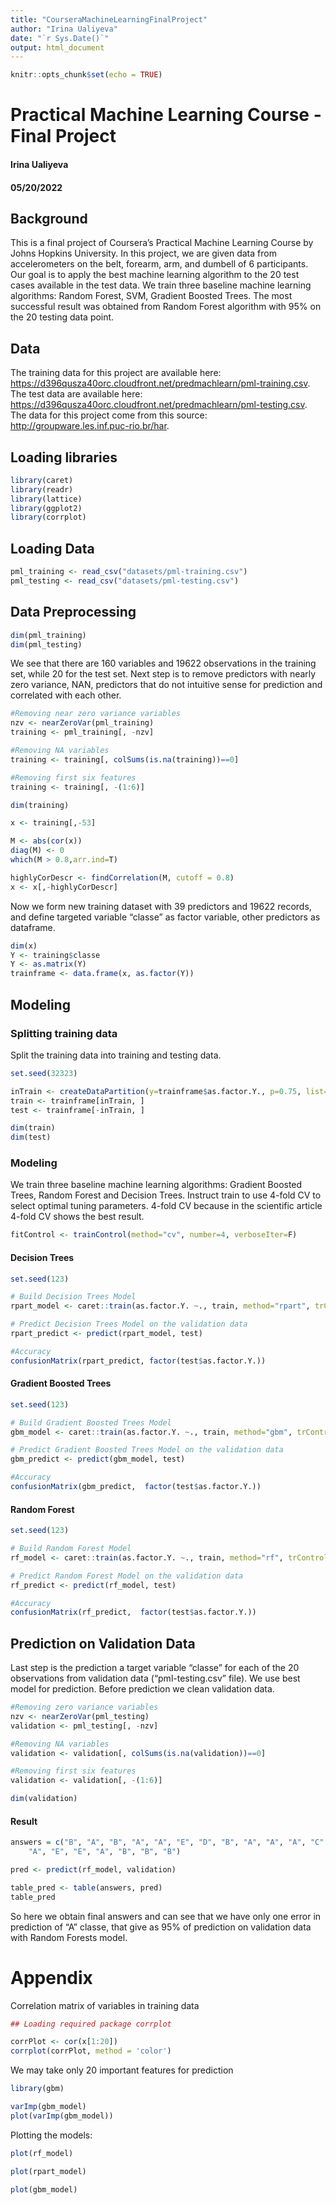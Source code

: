 ---
title: "CourseraMachineLearningFinalProject"
author: "Irina Ualiyeva"
date: "`r Sys.Date()`"
output: html_document
---

```{r setup, include=FALSE}
knitr::opts_chunk$set(echo = TRUE)
```

# Practical Machine Learning Course - Final Project

#### Irina Ualiyeva

#### 05/20/2022

## Background

This is a final project of Coursera's Practical Machine Learning Course by Johns Hopkins University. In this project, we are given data from accelerometers on the belt, forearm, arm, and dumbell of 6 participants. Our goal is to apply the best machine learning algorithm to the 20 test cases available in the test data. We train three baseline machine learning algorithms: Random Forest, SVM, Gradient Boosted Trees. The most successful result was obtained from Random Forest algorithm with 95% on the 20 testing data point.

## Data

The training data for this project are available here: <https://d396qusza40orc.cloudfront.net/predmachlearn/pml-training.csv>. The test data are available here: <https://d396qusza40orc.cloudfront.net/predmachlearn/pml-testing.csv>. The data for this project come from this source: <http://groupware.les.inf.puc-rio.br/har>.

## Loading libraries

```{r library}

library(caret)
library(readr)
library(lattice)
library(ggplot2)
library(corrplot)
```

## Loading Data

```{r load_data}

pml_training <- read_csv("datasets/pml-training.csv")
pml_testing <- read_csv("datasets/pml-testing.csv")
```

## Data Preprocessing

```{r dim_data}

dim(pml_training)
dim(pml_testing)
```

We see that there are 160 variables and 19622 observations in the training set, while 20 for the test set. Next step is to remove predictors with nearly zero variance, NAN, predictors that do not intuitive sense for prediction and correlated with each other.

```{r clean_data}

#Removing near zero variance variables
nzv <- nearZeroVar(pml_training)
training <- pml_training[, -nzv]
```

```{r clean_data}

#Removing NA variables
training <- training[, colSums(is.na(training))==0]

#Removing first six features
training <- training[, -(1:6)]

dim(training)
```

```{r corr}

x <- training[,-53]

M <- abs(cor(x))
diag(M) <- 0
which(M > 0.8,arr.ind=T)

highlyCorDescr <- findCorrelation(M, cutoff = 0.8)
x <- x[,-highlyCorDescr]
```

Now we form new training dataset with 39 predictors and 19622 records, and define targeted variable "classe" as factor variable, other predictors as dataframe.

```{r trainframe_data}

dim(x)
Y <- training$classe
Y <- as.matrix(Y)
trainframe <- data.frame(x, as.factor(Y))
```

## Modeling

### Splitting training data

Split the training data into training and testing data.

```{r split}

set.seed(32323)

inTrain <- createDataPartition(y=trainframe$as.factor.Y., p=0.75, list=F)
train <- trainframe[inTrain, ]
test <- trainframe[-inTrain, ]

dim(train)
dim(test)
```

### Modeling

We train three baseline machine learning algorithms: Gradient Boosted Trees, Random Forest and Decision Trees. Instruct train to use 4-fold CV to select optimal tuning parameters. 4-fold CV because in the scientific article 4-fold CV shows the best result.

```{r fit}

fitControl <- trainControl(method="cv", number=4, verboseIter=F)
```

#### Decision Trees

```{r rpart}
set.seed(123)

# Build Decision Trees Model
rpart_model <- caret::train(as.factor.Y. ~., train, method="rpart", trControl = fitControl)

# Predict Decision Trees Model on the validation data
rpart_predict <- predict(rpart_model, test)

#Accuracy
confusionMatrix(rpart_predict, factor(test$as.factor.Y.))
```

#### **Gradient Boosted Trees**

```{r gbm}
set.seed(123)

# Build Gradient Boosted Trees Model
gbm_model <- caret::train(as.factor.Y. ~., train, method="gbm", trControl = fitControl)

# Predict Gradient Boosted Trees Model on the validation data
gbm_predict <- predict(gbm_model, test)

#Accuracy
confusionMatrix(gbm_predict,  factor(test$as.factor.Y.))
```

#### Random Forest

```{r rf}

set.seed(123)

# Build Random Forest Model
rf_model <- caret::train(as.factor.Y. ~., train, method="rf", trControl = fitControl, tuneLength = 5, verbose = F)

# Predict Random Forest Model on the validation data
rf_predict <- predict(rf_model, test)

#Accuracy
confusionMatrix(rf_predict,  factor(test$as.factor.Y.))
```

## Prediction on Validation Data

Last step is the prediction a target variable "classe" for each of the 20 observations from validation data ("pml-testing.csv" file). We use best model for prediction. Before prediction we clean validation data.

```{r clean_validation_data}

#Removing zero variance variables
nzv <- nearZeroVar(pml_testing)
validation <- pml_testing[, -nzv]

#Removing NA variables
validation <- validation[, colSums(is.na(validation))==0]

#Removing first six features
validation <- validation[, -(1:6)]

dim(validation)
```

#### Result

```{r pred}

answers = c("B", "A", "B", "A", "A", "E", "D", "B", "A", "A", "A", "C", "B", 
    "A", "E", "E", "A", "B", "B", "B")

pred <- predict(rf_model, validation)

table_pred <- table(answers, pred)
table_pred
```

So here we obtain final answers and can see that we have only one error in prediction of "A" classe, that give as 95% of prediction on validation data with Random Forests model.

# **Appendix**

Correlation matrix of variables in training data

```{r corr_plot}
## Loading required package corrplot

corrPlot <- cor(x[1:20])
corrplot(corrPlot, method = 'color')
```

We may take only 20 important features for prediction

```{r featureImportance}
library(gbm)

varImp(gbm_model)
plot(varImp(gbm_model))
```

Plotting the models:

```{r rfplot, echo=FALSE}
plot(rf_model)
```

```{r rpartplot, echo=FALSE}
plot(rpart_model)
```

```{r gbm_plot, echo=FALSE}
plot(gbm_model)
```
